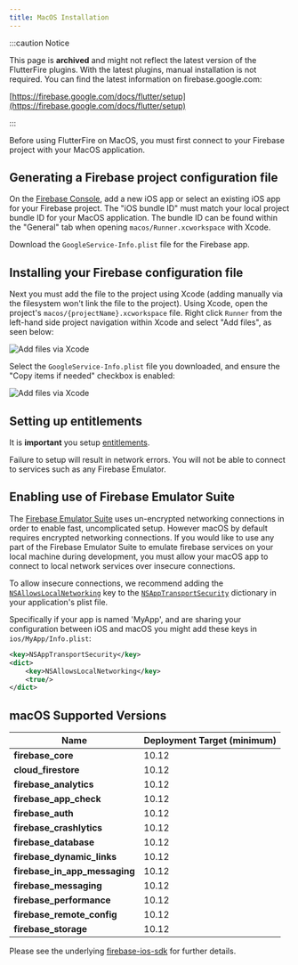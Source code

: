```yaml
---
title: MacOS Installation
---
```


:::caution Notice

This page is **archived** and might not reflect the latest version of the
FlutterFire plugins. With the latest plugins, manual installation is not
required. You can find the latest information on firebase.google.com:

[https://firebase.google.com/docs/flutter/setup](https://firebase.google.com/docs/flutter/setup)

:::

Before using FlutterFire on MacOS, you must first connect to your Firebase project with your MacOS application.

## Generating a Firebase project configuration file

On the [Firebase Console](https://console.firebase.google.com/project/_/overview), add a new iOS app or select an
existing iOS app for your Firebase project. The "iOS bundle ID" must match your local project bundle ID for your MacOS application. The bundle ID
can be found within the "General" tab when opening `macos/Runner.xcworkspace` with Xcode.

Download the `GoogleService-Info.plist` file for the Firebase app.

## Installing your Firebase configuration file

Next you must add the file to the project using Xcode (adding manually via the filesystem won't link the file to the
project). Using Xcode, open the project's `macos/{projectName}.xcworkspace` file. Right click `Runner` from the left-hand
side project navigation within Xcode and select "Add files", as seen below:

<Image
  src="ios-xcode-copy-items.png"
  alt="Add files via Xcode"
  caption={false}
/>

Select the `GoogleService-Info.plist` file you downloaded, and ensure the "Copy items if needed" checkbox is enabled:

<Image
  src="ios-xcode-copy-items.png"
  alt="Add files via Xcode"
  caption={false}
/>

## Setting up entitlements

It is **important** you setup [entitlements](https://flutter.dev/desktop#setting-up-entitlements).

Failure to setup will result in network errors. You will not be able to connect to services such as any Firebase Emulator.

## Enabling use of Firebase Emulator Suite

The [Firebase Emulator Suite](https://firebase.google.com/docs/emulator-suite) uses un-encrypted networking connections in order to enable fast, uncomplicated setup. However macOS by default requires encrypted networking connections. If you would like to use any part of the Firebase Emulator Suite to emulate firebase services on your local machine during development, you must allow your macOS app to connect to local network services over insecure connections.

To allow insecure connections, we recommend adding the [`NSAllowsLocalNetworking`](https://developer.apple.com/documentation/bundleresources/information_property_list/nsapptransportsecurity/nsallowslocalnetworking) key to the [`NSAppTransportSecurity`](https://developer.apple.com/documentation/bundleresources/information_property_list/nsapptransportsecurity) dictionary in your application's plist file.

Specifically if your app is named 'MyApp', and are sharing your configuration between iOS and macOS you might add these keys in `ios/MyApp/Info.plist`:

```xml
<key>NSAppTransportSecurity</key>
<dict>
    <key>NSAllowsLocalNetworking</key>
    <true/>
</dict>
```

## macOS Supported Versions

| Name                          | Deployment Target (minimum) |
| ------------------------------| ----------------------------|
| **firebase_core**             |            10.12            |
| **cloud_firestore**           |            10.12            |
| **firebase_analytics**        |            10.12            |
| **firebase_app_check**        |            10.12            |
| **firebase_auth**             |            10.12            |
| **firebase_crashlytics**      |            10.12            |
| **firebase_database**         |            10.12            |
| **firebase_dynamic_links**    |            10.12            |
| **firebase_in_app_messaging** |            10.12            |
| **firebase_messaging**        |            10.12            |
| **firebase_performance**      |            10.12            |
| **firebase_remote_config**    |            10.12            |
| **firebase_storage**          |            10.12            |

Please see the underlying [firebase-ios-sdk](https://firebase.google.com/docs/ios/setup) for further details.
